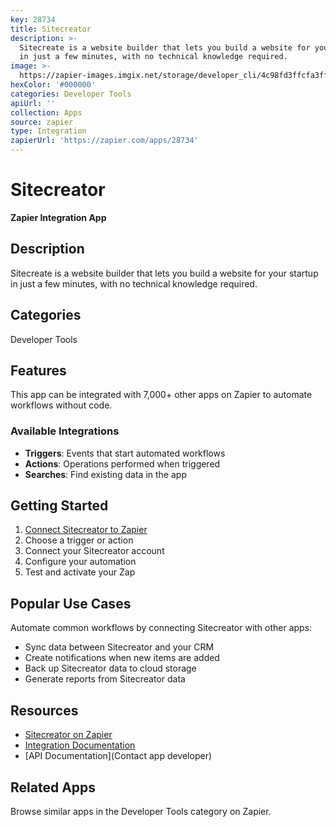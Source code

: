 ```yaml
---
key: 28734
title: Sitecreator
description: >-
  Sitecreate is a website builder that lets you build a website for your startup
  in just a few minutes, with no technical knowledge required.
image: >-
  https://zapier-images.imgix.net/storage/developer_cli/4c98fd3ffcfa3ff31f7c1e5d52aef440.png?auto=format%2Ccompress&ixlib=python-3.0.0&q=50
hexColor: '#000000'
categories: Developer Tools
apiUrl: ''
collection: Apps
source: zapier
type: Integration
zapierUrl: 'https://zapier.com/apps/28734'
---
```

# Sitecreator

**Zapier Integration App**

## Description

Sitecreate is a website builder that lets you build a website for your startup in just a few minutes, with no technical knowledge required.

## Categories

Developer Tools

## Features

This app can be integrated with 7,000+ other apps on Zapier to automate workflows without code.

### Available Integrations

- **Triggers**: Events that start automated workflows
- **Actions**: Operations performed when triggered
- **Searches**: Find existing data in the app

## Getting Started

1. [Connect Sitecreator to Zapier](https://zapier.com/apps/28734)
2. Choose a trigger or action
3. Connect your Sitecreator account
4. Configure your automation
5. Test and activate your Zap

## Popular Use Cases

Automate common workflows by connecting Sitecreator with other apps:

- Sync data between Sitecreator and your CRM
- Create notifications when new items are added
- Back up Sitecreator data to cloud storage
- Generate reports from Sitecreator data

## Resources

- [Sitecreator on Zapier](https://zapier.com/apps/28734)
- [Integration Documentation](https://zapier.com/apps/28734/integrations)
- [API Documentation](Contact app developer)

## Related Apps

Browse similar apps in the Developer Tools category on Zapier.
